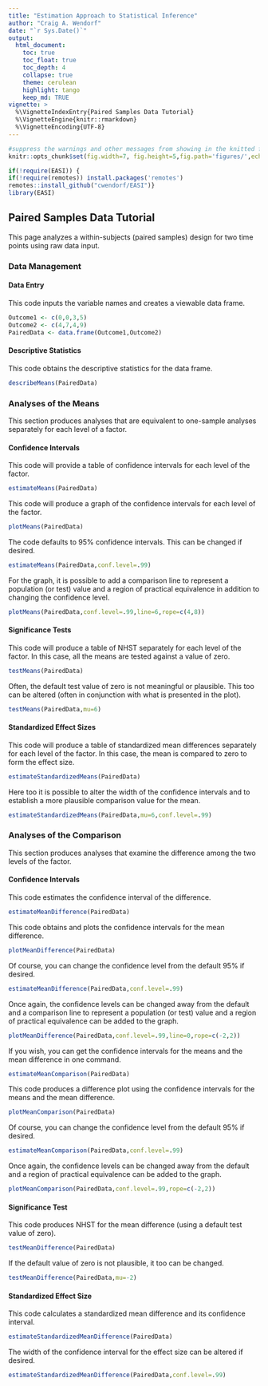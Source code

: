 ```yaml
---
title: "Estimation Approach to Statistical Inference"
author: "Craig A. Wendorf"
date: "`r Sys.Date()`"
output:
  html_document:
    toc: true
    toc_float: true
    toc_depth: 4
    collapse: true
    theme: cerulean
    highlight: tango
    keep_md: TRUE
vignette: >
  %\VignetteIndexEntry{Paired Samples Data Tutorial}
  %\VignetteEngine{knitr::rmarkdown}
  %\VignetteEncoding{UTF-8}
---
```


```r
#suppress the warnings and other messages from showing in the knitted file.
knitr::opts_chunk$set(fig.width=7, fig.height=5,fig.path='figures/',echo=TRUE,warning=FALSE,message=FALSE)
```

```r
if(!require(EASI)) {
if(!require(remotes)) install.packages('remotes')
remotes::install_github("cwendorf/EASI")}
library(EASI)
```

## Paired Samples Data Tutorial

This page analyzes a within-subjects (paired samples) design for two time points using raw data input.

### Data Management

#### Data Entry

This code inputs the variable names and creates a viewable data frame.
```r
Outcome1 <- c(0,0,3,5)
Outcome2 <- c(4,7,4,9)
PairedData <- data.frame(Outcome1,Outcome2)
```

#### Descriptive Statistics

This code obtains the descriptive statistics for the data frame.
```r
describeMeans(PairedData)
```

### Analyses of the Means

This section produces analyses that are equivalent to one-sample analyses separately for each level of a factor.

#### Confidence Intervals

This code will provide a table of confidence intervals for each level of the factor.
```r
estimateMeans(PairedData)
```

This code will produce a graph of the confidence intervals for each level of the factor.
```r
plotMeans(PairedData)
```

The code defaults to 95% confidence intervals. This can be changed if desired.
```r
estimateMeans(PairedData,conf.level=.99)
```

For the graph, it is possible to add a comparison line to represent a population (or test) value and a region of practical equivalence in addition to changing the confidence level.
```r
plotMeans(PairedData,conf.level=.99,line=6,rope=c(4,8))
```

#### Significance Tests

This code will produce a table of NHST separately for each level of the factor. In this case, all the means are tested against a value of zero.
```r
testMeans(PairedData)
```

Often, the default test value of zero is not meaningful or plausible. This too can be altered (often in conjunction with what is presented in the plot).
```r
testMeans(PairedData,mu=6)
```

#### Standardized Effect Sizes

This code will produce a table of standardized mean differences separately for each level of the factor. In this case, the mean is compared to zero to form the effect size.
```r
estimateStandardizedMeans(PairedData)
```

Here too it is possible to alter the width of the confidence intervals and to establish a more plausible comparison value for the mean.
```r
estimateStandardizedMeans(PairedData,mu=6,conf.level=.99)
```

### Analyses of the Comparison

This section produces analyses that examine the difference among the two levels of the factor.

#### Confidence Intervals

This code estimates the confidence interval of the difference.
```r
estimateMeanDifference(PairedData)
```

This code obtains and plots the confidence intervals for the mean difference.
```r
plotMeanDifference(PairedData)
```

Of course, you can change the confidence level from the default 95% if desired.
```r
estimateMeanDifference(PairedData,conf.level=.99)
```

Once again, the confidence levels can be changed away from the default and a comparison line to represent a population (or test) value and a region of practical equivalence can be added to the graph.
```r
plotMeanDifference(PairedData,conf.level=.99,line=0,rope=c(-2,2))
```

If you wish, you can get the confidence intervals for the means and the mean difference in one command.
```r
estimateMeanComparison(PairedData)
```

This code produces a difference plot using the confidence intervals for the means and the mean difference.
```r
plotMeanComparison(PairedData)
```

Of course, you can change the confidence level from the default 95% if desired.
```r
estimateMeanComparison(PairedData,conf.level=.99)
```

Once again, the confidence levels can be changed away from the default and a region of practical equivalence can be added to the graph.
```r
plotMeanComparison(PairedData,conf.level=.99,rope=c(-2,2))
```

#### Significance Test

This code produces NHST for the mean difference (using a default test value of zero).
```r
testMeanDifference(PairedData)
```

If the default value of zero is not plausible, it too can be changed.
```r
testMeanDifference(PairedData,mu=-2)
```

#### Standardized Effect Size

This code calculates a standardized mean difference and its confidence interval.
```r
estimateStandardizedMeanDifference(PairedData)
```

The width of the confidence interval for the effect size can be altered if desired.
```r
estimateStandardizedMeanDifference(PairedData,conf.level=.99)
```
